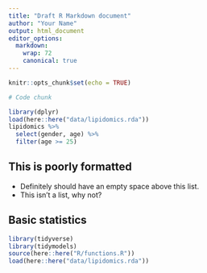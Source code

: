 ```yaml
---
title: "Draft R Markdown document"
author: "Your Name"
output: html_document
editor_options:
  markdown:
    wrap: 72
    canonical: true
---
```


```r
knitr::opts_chunk$set(echo = TRUE)
```

```r
# Code chunk
```

```r
library(dplyr)
load(here::here("data/lipidomics.rda"))
lipidomics %>%
  select(gender, age) %>%
  filter(age >= 25)
```

## This is poorly formatted

-   Definitely should have an empty space above this list.
-   This isn't a list, why not?

## Basic statistics

```r
library(tidyverse)
library(tidymodels)
source(here::here("R/functions.R"))
load(here::here("data/lipidomics.rda"))
```
